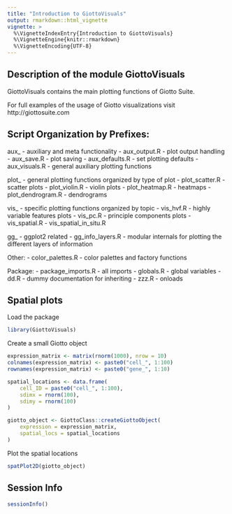 ```yaml
---
title: "Introduction to GiottoVisuals"
output: rmarkdown::html_vignette
vignette: >
  %\VignetteIndexEntry{Introduction to GiottoVisuals}
  %\VignetteEngine{knitr::rmarkdown}
  %\VignetteEncoding{UTF-8}
---
```


## Description of the module GiottoVisuals

GiottoVisuals contains the main plotting functions of Giotto Suite. 

For full examples of the usage of Giotto visualizations visit http://giottosuite.com

## Script Organization by Prefixes:

aux_ - auxiliary and meta functionality
- aux_output.R - plot output handling
- aux_save.R - plot saving
- aux_defaults.R - set plotting defaults
- aux_visuals.R - general auxiliary plotting functions

plot_ - general plotting functions organized by type of plot
- plot_scatter.R - scatter plots
- plot_violin.R - violin plots
- plot_heatmap.R - heatmaps
- plot_dendrogram.R - dendrograms

vis_ - specific plotting functions organized by topic 
- vis_hvf.R - highly variable features plots
- vis_pc.R - principle components plots
- vis_spatial.R 
- vis_spatial_in_situ.R

gg_ - ggplot2 related
- gg_info_layers.R - modular internals for plotting the different layers of information


Other:
- color_palettes.R - color palettes and factory functions


Package:
- package_imports.R - all imports
- globals.R - global variables
- dd.R - dummy documentation for inheriting
- zzz.R - onloads


## Spatial plots

Load the package

```r
library(GiottoVisuals)
```

Create a small Giotto object

```r
expression_matrix <- matrix(rnorm(1000), nrow = 10)
colnames(expression_matrix) <- paste0("cell_", 1:100)
rownames(expression_matrix) <- paste0("gene_", 1:10)

spatial_locations <- data.frame(
    cell_ID = paste0("cell_", 1:100),
    sdimx = rnorm(100),
    sdimy = rnorm(100)
)

giotto_object <- GiottoClass::createGiottoObject(
    expression = expression_matrix,
    spatial_locs = spatial_locations
)
```

Plot the spatial locations

```r
spatPlot2D(giotto_object)
```


## Session Info

```r
sessionInfo()
```

